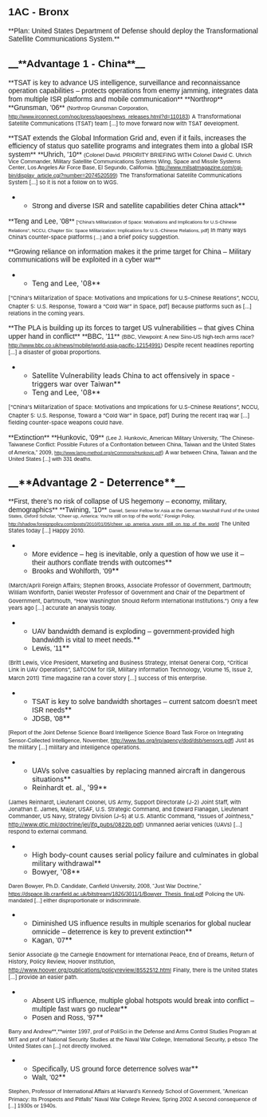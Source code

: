 ==<span style="font-family: Arial,Helvetica,sans-serif;">1AC - Bronx</span>== 
<span style="font-family: Arial,Helvetica,sans-serif;">**Plan: United States Department of Defense should deploy the Transformational Satellite Communications System.**</span>
==__<span style="font-family: Arial,Helvetica,sans-serif;">**Advantage 1 - China**</span>__== 

<span style="font-family: Arial,Helvetica,sans-serif;">**TSAT is key to advance US intelligence, surveillance and reconnaissance operation capabilities – protects operations from enemy jamming, integrates data from multiple ISR platforms and mobile communication**</span>
<span style="font-family: Arial,Helvetica,sans-serif;">**Northrop** **Grunsman, '06**</span>
<span style="font-family: Arial,Helvetica,sans-serif; font-size: 11px;">(Northrop Grunsman Corporation, http://www.irconnect.com/noc/press/pages/news_releases.html?d=110183)</span>
<span style="font-size: 11px;">A Transformational Satellite Communications (TSAT) team [...] to move forward now with TSAT development.</span>

<span style="font-family: Arial,Helvetica,sans-serif;">**<span style="text-decoration: none;">TSAT extends the Global Information Grid and, even if it fails, increases the efficiency of status quo satellite programs and integrates them into a global ISR system</span>**</span>
<span style="font-family: Arial,Helvetica,sans-serif;">**<span style="text-decoration: none;">Uhrich, '10</span>**</span>
<span style="font-family: Arial,Helvetica,sans-serif; font-size: 11px;">(Colonel David. PRIORITY BRIEFING WITH Colonel David C. Uhrich Vice Commander, Military Satellite Communications Systems Wing, Space and Missile Systems Center, Los Angeles Air Force Base, El Segundo, California. http://www.milsatmagazine.com/cgi-bin/display_article.cgi?number=2074520599)</span>
<span style="font-size: 11px;">The Transformational Satellite Communications System [...] so it is not a follow on to WGS.</span>

**<span class="TagChar" style="font-family: Arial,Helvetica,sans-serif;">Strong and diverse ISR and satellite capabilities deter China attack</span>**
<span style="font-family: Arial,Helvetica,sans-serif;">**Teng and Lee, '08**</span>
<span style="font-family: Arial,Helvetica,sans-serif; font-size: 7pt;">[“China's Militarization of Space: Motivations and Implications for U.S-Chinese Relations”, NCCU, Chapter Six: Space Militarization: Implications for U.S.-Chinese Relations, pdf]</span>
<span style="font-size: 11px;">In many ways China’s counter-space platforms</span><span style="font-family: 'Times New Roman'; font-size: 11px;"> [...] </span><span style="font-size: 11px;">and a brief policy suggestion.</span>

<span style="font-family: Arial,Helvetica,sans-serif;">**<span class="TagChar">Growing reliance on information makes it the prime target for China – Military communications will be exploited in a cyber war</span>**</span>
**Teng and Lee, '08**
<span style="font-size: 11px;">[“China's Militarization of Space: Motivations and Implications for U.S-Chinese Relations”, NCCU, Chapter 5: U.S. Response, Toward a “Cold War” in Space, pdf]</span>
<span style="font-size: 11px;">Because platforms such as [...] relations in the coming years.</span>

<span style="font-family: Arial,Helvetica,sans-serif;">**The PLA is building up its forces to target US vulnerabilities – that gives China upper hand in conflict**</span>
<span style="font-family: Arial,Helvetica,sans-serif;">**BBC, '11**</span>
<span style="font-family: Arial,Helvetica,sans-serif; font-size: 11px;">(BBC, Viewpoint: A new Sino-US high-tech arms race? http://www.bbc.co.uk/news/mobile/world-asia-pacific-12154991)</span>
<span style="font-size: 11px;">Despite recent headlines reporting [...] a disaster of global proportions.</span>

**Satellite Vulnerability leads China to act offensively in space - triggers war over Taiwan**
**Teng and Lee, '08**
<span style="font-size: 11px;">[“China's Militarization of Space: Motivations and Implications for U.S-Chinese Relations”, NCCU, Chapter 5: U.S. Response, Toward a “Cold War” in Space, pdf]</span>
<span style="font-size: 11px;">During the recent Iraq war [...] fielding counter-space weapons could have.</span>

<span style="font-family: Arial,Helvetica,sans-serif;">**Extinction**</span>
<span style="font-family: Arial,Helvetica,sans-serif;">**Hunkovic, '09**</span>
<span style="font-family: Arial,Helvetica,sans-serif; font-size: 11px;">(Lee J. Hunkovic, American Military University, “The Chinese-Taiwanese Conflict: Possible Futures of a Confrontation between China, Taiwan and the United States of America,” 2009, </span><span style="font-family: Arial,Helvetica,sans-serif; font-size: 9px;">[[http://www.lamp-method.org/eCommons/Hunkovic.pdf]]</span><span style="font-family: Arial,Helvetica,sans-serif; font-size: 11px;">)</span>
<span style="font-family: Arial,Helvetica,sans-serif; font-size: 11px;">A war between China, Taiwan and the United States [...] with 331 deaths.</span>
==__**Advantage 2 - Deterrence**__== 

<span style="font-family: Arial,Helvetica,sans-serif;">**First, there’s no risk of collapse of US hegemony – economy, military, demographics**</span>
<span style="font-family: Arial,Helvetica,sans-serif;">**Twining, '10**</span>
<span style="font-family: Arial,Helvetica,sans-serif; font-size: 7pt;">Daniel, Senior Fellow for Asia at the German Marshall Fund of the United States, Oxford Scholar, “Cheer up, America: You're still on top of the world,” Foreign Policy, http://shadow.foreignpolicy.com/posts/2010/01/05/cheer_up_america_youre_still_on_top_of_the_world</span>
<span style="font-size: 11px;">The United States today [...] Happy 2010.</span>

**<span style="font-family: Arial,Helvetica,sans-serif;">More evidence – heg is inevitable, only a question of how we use it – their authors conflate trends with outcomes</span>**
**<span style="font-family: Arial,Helvetica,sans-serif;">Brooks and Wohlforth, '09</span>**
<span style="font-size: 11px;">(March/April Foreign Affairs; Stephen Brooks, Associate Professor of Government, Dartmouth; William Wohlforth, Daniel Webster Professor of Government and Chair of the Department of Government, Dartmouth, “How Washington Should Reform International Institutions.”)</span>
<span style="font-size: 11px;">Only a few years ago [...] accurate an analysis today.</span>

**<span style="font-family: Arial,Helvetica,sans-serif;">UAV bandwidth demand is exploding – government-provided high bandwidth is vital to meet needs.</span>**
**<span style="font-family: Arial,Helvetica,sans-serif;">Lewis, '11</span>**
<span style="font-size: 11px;">(Britt Lewis, Vice President, Marketing and Business Strategy, Intelsat General Corp, “Critical Link in UAV Operations”, SATCOM for ISR, Military Information Technology, Volume 15, Issue 2, March 2011)</span>
<span style="font-size: 11px;">Time magazine ran a cover story [...] success of this enterprise.</span>

**<span style="font-family: Arial,Helvetica,sans-serif;">TSAT is key to solve bandwidth shortages – current satcom doesn’t meet ISR needs</span>**
**<span style="font-family: Arial,Helvetica,sans-serif;">JDSB, '08</span>**
<span style="font-family: Arial,Helvetica,sans-serif; font-size: 11px;">[Report of the Joint Defense Science Board Intelligence Science Board Task Force on Integrating Sensor-Collected Intelligence, November, [[http://www.fas.org/irp/agency/dod/dsb/sensors.pdf]]]</span>
<span style="font-size: 11px;">Just as the military [...] military and intelligence operations.</span>

**UAVs solve casualties by replacing manned aircraft in dangerous situations**
**Reinhardt et. al., '99**
<span style="font-size: 11px;">(James Reinhardt, Lieutenant Colonel, US Army, Support Directorate (J-2) Joint Staff, with Jonathan E. James, Major, USAF, U.S. Strategic Command, and Edward Flanagan, Lieutenant Commander, US Navy, Strategy Division (J–5) at U.S. Atlantic Command, "Issues of Jointness," http://www.dtic.mil/doctrine/jel/jfq_pubs/0822b.pdf)</span>
<span style="font-size: 11px;">Unmanned aerial vehicles (UAVs) [...] respond to external command.</span>

**High body-count causes serial policy failure and culminates in global military withdrawal**
**Bowyer, '08**
<span style="font-family: Arial,Helvetica,sans-serif; font-size: 11px;">Daren Bowyer, Ph.D. Candidate, Canfield University, 2008, “Just War Doctrine,” https://dspace.lib.cranfield.ac.uk/bitstream/1826/3011/1/Bowyer_Thesis_final.pdf</span>
<span style="font-family: Arial,Helvetica,sans-serif; font-size: 11px;">Policing the UN-mandated [...] either disproportionate or indiscriminate.</span>

**<span style="font-family: Arial,Helvetica,sans-serif;">Diminished US influence results in multiple scenarios for global nuclear omnicide – deterrence is key to prevent extinction</span>**
**<span style="font-family: Arial,Helvetica,sans-serif;">Kagan, '07</span>**
<span style="font-size: 11px;">Senior Associate @ the Carnegie Endowment for International Peace, End of Dreams, Return of History, Policy Review, Hoover Institution, http://www.hoover.org/publications/policyreview/8552512.html</span>
<span style="font-size: 11px;">Finally, there is the United States [...] provide an easier path.</span>

**<span style="font-family: Arial,Helvetica,sans-serif;">Absent US influence, multiple global hotspots would break into conflict – multiple fast wars go nuclear</span>**
**<span style="font-family: Arial,Helvetica,sans-serif;">Posen and Ross, '97</span>**
<span style="font-family: Arial,Helvetica,sans-serif; font-size: 11px;">Barry and Andrew**,**winter 1997, prof of PoliSci in the Defense and Arms Control Studies Program at MIT and prof of National Security Studies at the Naval War College, International Security, p ebsco</span>
<span style="font-family: Arial,Helvetica,sans-serif; font-size: 11px;">The United States can [...] not directly involved.</span>

**<span style="font-family: Arial,Helvetica,sans-serif;">Specifically, US ground force deterrence solves war</span>**
**<span style="font-family: Arial,Helvetica,sans-serif;">Walt, '02</span>**
<span style="font-family: Arial,Helvetica,sans-serif; font-size: 11px;">Stephen, Professor of International Affairs at Harvard’s Kennedy School of Government, “American Primacy: Its Prospects and Pitfalls” Naval War College Review, Spring 2002</span>
<span style="font-family: Arial,Helvetica,sans-serif; font-size: 11px;">A second consequence of [...] 1930s or 1940s.</span>